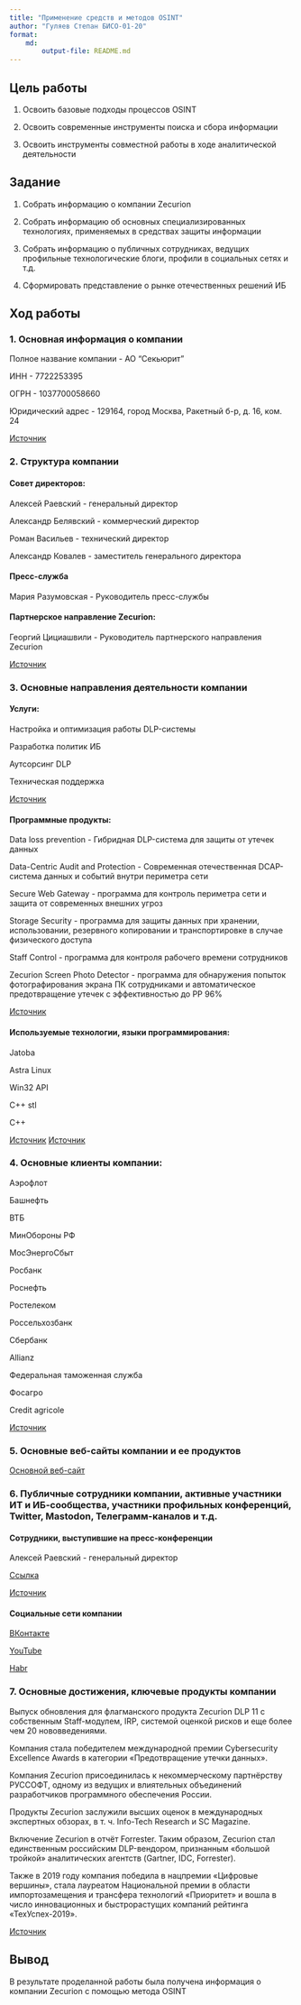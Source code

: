 ---
title: "Применение средств и методов OSINT"
author: "Гуляев Степан БИСО-01-20"
format: 
    md:
        output-file: README.md
---

## Цель работы

1. Освоить базовые подходы процессов OSINT

2. Освоить современные инструменты поиска и сбора информации

3. Освоить инструменты совместной работы в ходе аналитической деятельности

## Задание

1. Собрать информацию о компании Zecurion

2. Собрать информацию об основных специализированных технологиях, применяемых в средствах защиты информации

3. Собрать информацию о публичных сотрудниках, ведущих профильные технологические блоги, профили в социальных сетях и т.д.

4. Сформировать представление о рынке отечественных решений ИБ

## Ход работы

### 1. Основная информация о компании

Полное название компании - АО "Секьюрит"

ИНН - 7722253395

ОГРН - 1037700058660

Юридический адрес - 129164, город Москва, Ракетный б-р, д. 16, ком. 24

[Источник](https://www.rusprofile.ru/id/457300#:~:text=%D0%A0%D0%B0%D0%BD%D0%B5%D0%B5%20%D0%90%D0%9E%20%22%D0%A1%D0%B5%D0%BA%D1%8C%D1%8E%D1%80%D0%B8%D1%82%22%20%D0%BD%D0%B0%D1%85%D0%BE%D0%B4%D0%B8%D0%BB%D0%BE%D1%81%D1%8C%20%D0%BF%D0%BE,%D0%BE%D0%B1%D0%B5%D1%81%D0%BF%D0%B5%D1%87%D0%B5%D0%BD%D0%B8%D1%8F%20%D0%B8%208%20%D0%B4%D0%BE%D0%BF%D0%BE%D0%BB%D0%BD%D0%B8%D1%82%D0%B5%D0%BB%D1%8C%D0%BD%D1%8B%D1%85%20%D0%B2%D0%B8%D0%B4%D0%BE%D0%B2.) 

### 2. Структура компании

#### Совет директоров:

Алексей Раевский - генеральный директор

Александр Белявский - коммерческий директор

Роман Васильев - технический директор

Александр Ковалев - заместитель генерального директора

#### Пресс-служба

Мария Разумовская - Руководитель пресс-службы

#### Партнерское направление Zecurion:

Георгий Цициашвили - Руководитель партнерского
направления Zecurion

[Источник](https://ar2022.ptsecurity.com/corporate-governance/governing-bodies/advice)

### 3. Основные направления деятельности компании

#### Услуги:

Настройка и оптимизация работы DLP-системы

Разработка политик ИБ

Аутсорсинг DLP

Техническая поддержка

[Источник](https://zecurion.ru/services/)

#### Программные продукты:

Data loss prevention - Гибридная DLP-система для защиты от утечек данных

Data-Centric Audit and Protection - Современная отечественная DCAP-система данных и событий внутри периметра сети

Secure Web Gateway - программа для контроль периметра сети и защита от современных внешних угроз

Storage Security - программа для защиты данных при хранении, использовании, резервного копировании и транспортировке в случае физического доступа

Staff Control - программа для контроля рабочего времени сотрудников

Zecurion Screen Photo Detector - программа для обнаружения попыток фотографирования экрана ПК сотрудниками и автоматическое предотвращение утечек с эффективностью до PP 96%

[Источник](https://zecurion.ru/products/)

#### Используемые технологии, языки программирования:

Jatoba

Astra Linux

Win32 API 

C++ stl

C++

[Источник](https://www.ptsecurity.com/ru-ru/about/vacancy/)
[Источник](https://career.habr.com/companies/zecurionru)

### 4. Основные клиенты компании:

Аэрофлот

Башнефть

ВТБ

МинОбороны РФ

МосЭнергоСбыт

Росбанк

Роснефть

Ростелеком

Россельхозбанк

Сбербанк

Allianz

Федеральная таможенная служба

Фосагро

Credit agricole

[Источник](https://zecurion.ru/company/#anchor-menu-customers)

### 5. Основные веб-сайты компании и ее продуктов

[Основной веб-сайт](https://zecurion.ru/company/)

### 6. Публичные сотрудники компании, активные участники ИТ и ИБ-сообщества, участники профильных конференций, Twitter, Mastodon, Телеграмм-каналов и т.д.

#### Сотрудники, выступившие на пресс-конференции

Алексей Раевский - генеральный директор

[Ссылка](https://www.youtube.com/watch?v=GCBPpwGHGoI)

[Источник](https://www.youtube.com/@ZecurionRUS)

#### Социальные сети компании

[ВКонтакте](https://vk.com/zecurionrussia)

[YouTube](https://www.youtube.com/@ZecurionRUS)

[Habr](https://career.habr.com/companies/zecurionru)

### 7. Основные достижения, ключевые продукты компании

Выпуск обновления для флагманского продукта Zecurion DLP 11 с собственным Staff-модулем, IRP, системой оценкой рисков и еще более чем 20 нововведениями.

Компания стала победителем международной премии Cybersecurity Excellence Awards в категории «Предотвращение утечки данных».

Компания Zecurion присоединилась к некоммерческому партнёрству РУССОФТ, одному из ведущих и влиятельных объединений разработчиков программного обеспечения России.

Продукты Zecurion заслужили высших оценок в международных экспертных обзорах, в т. ч. Info-Tech Research и SC Magazine.

Включение Zecurion в отчёт Forrester. Таким образом, Zecurion стал единственным российским DLP-вендором, признанным «большой тройкой» аналитических агентств (Gartner, IDC, Forrester).

Также в 2019 году компания победила в нацпремии «Цифровые вершины», стала лауреатом Национальной премии в области импортозамещения и трансфера технологий «Приоритет» и вошла в число инновационных и быстрорастущих компаний рейтинга «ТехУспех-2019».

[Источник](https://zecurion.ru/company/)

## Вывод

В результате проделанной работы была получена информация о компании Zecurion с помощью метода OSINT  